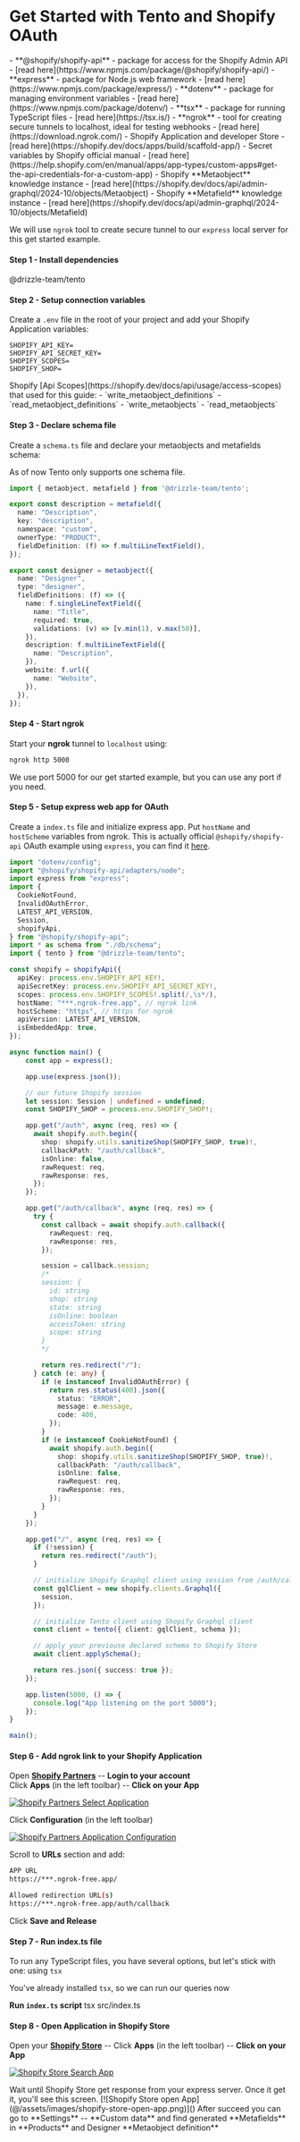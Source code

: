 
# Get Started with Tento and Shopify OAuth

<Prerequisites>
  - **@shopify/shopify-api** - package for access for the Shopify Admin API - [read here](https://www.npmjs.com/package/@shopify/shopify-api/)
  - **express** - package for Node.js web framework - [read here](https://www.npmjs.com/package/express/)
  - **dotenv** - package for managing environment variables - [read here](https://www.npmjs.com/package/dotenv/)
  - **tsx** - package for running TypeScript files - [read here](https://tsx.is/)
  - **ngrok** - tool for creating secure tunnels to localhost, ideal for testing webhooks - [read here](https://download.ngrok.com/)
  - Shopify Application and developer Store - [read here](https://shopify.dev/docs/apps/build/scaffold-app/)
  - Secret variables by Shopify official manual - [read here](https://help.shopify.com/en/manual/apps/app-types/custom-apps#get-the-api-credentials-for-a-custom-app)
  - Shopify **Metaobject** knowledge instance - [read here](https://shopify.dev/docs/api/admin-graphql/2024-10/objects/Metaobject)
  - Shopify **Metafield** knowledge instance - [read here](https://shopify.dev/docs/api/admin-graphql/2024-10/objects/Metafield)
</Prerequisites>

We will use `ngrok` tool to create secure tunnel to our `express` local server for this get started example.

#### Step 1 - Install dependencies
<Npm>
@drizzle-team/tento
</Npm>

#### Step 2 - Setup connection variables
Create a `.env` file in the root of your project and add your Shopify Application variables:
```plaintext copy
SHOPIFY_API_KEY=
SHOPIFY_API_SECRET_KEY=
SHOPIFY_SCOPES=
SHOPIFY_SHOP=
```

<Callout title='tips'>
Shopify [Api Scopes](https://shopify.dev/docs/api/usage/access-scopes) that used for this guide:  
- `write_metaobject_definitions`  
- `read_metaobject_definitions`  
- `write_metaobjects`  
- `read_metaobjects`  
</Callout>

#### Step 3 - Declare schema file
Create a `schema.ts` file and declare your metaobjects and metafields schema:

<Callout title='info' type='warning'>
As of now Tento only supports one schema file.
</Callout>

```typescript copy filename="src/db/schema.ts"
import { metaobject, metafield } from '@drizzle-team/tento';

export const description = metafield({
  name: "Description",
  key: "description",
  namespace: "custom",
  ownerType: "PRODUCT",
  fieldDefinition: (f) => f.multiLineTextField(),
});

export const designer = metaobject({
  name: "Designer",
  type: "designer",
  fieldDefinitions: (f) => ({
    name: f.singleLineTextField({
      name: "Title",
      required: true,
      validations: (v) => [v.min(1), v.max(50)],
    }),
    description: f.multiLineTextField({
      name: "Description",
    }),
    website: f.url({
      name: "Website",
    }),
  }),
});
```

#### Step 4 - Start ngrok
Start your **ngrok** tunnel to `localhost` using:
```bash
ngrok http 5000
```
<Callout title='info'>
We use port 5000 for our get started example, but you can use any port if you need.
</Callout>

#### Step 5 - Setup express web app for OAuth
Create a `index.ts` file and initialize express app. Put `hostName` and `hostScheme` variables from ngrok. 
This is actually official `@shopify/shopify-api` OAuth example using `express`, you can find it [here](https://github.com/Shopify/shopify-app-js/tree/main/packages/apps/shopify-api).
```typescript copy filename="src/index.ts"
import "dotenv/config";
import "@shopify/shopify-api/adapters/node";
import express from "express";
import {
  CookieNotFound,
  InvalidOAuthError,
  LATEST_API_VERSION,
  Session,
  shopifyApi,
} from "@shopify/shopify-api";
import * as schema from "./db/schema";
import { tento } from "@drizzle-team/tento";

const shopify = shopifyApi({
  apiKey: process.env.SHOPIFY_API_KEY!,
  apiSecretKey: process.env.SHOPIFY_API_SECRET_KEY!,
  scopes: process.env.SHOPIFY_SCOPES!.split(/,\s*/),
  hostName: "***.ngrok-free.app", // ngrok link
  hostScheme: "https", // https for ngrok
  apiVersion: LATEST_API_VERSION,
  isEmbeddedApp: true,
});

async function main() {
    const app = express();

    app.use(express.json());

    // our future Shopify session
    let session: Session | undefined = undefined;
    const SHOPIFY_SHOP = process.env.SHOPIFY_SHOP!;

    app.get("/auth", async (req, res) => {
      await shopify.auth.begin({
        shop: shopify.utils.sanitizeShop(SHOPIFY_SHOP, true)!,
        callbackPath: "/auth/callback",
        isOnline: false,
        rawRequest: req,
        rawResponse: res,
      });
    });

    app.get("/auth/callback", async (req, res) => {
      try {
        const callback = await shopify.auth.callback({
          rawRequest: req,
          rawResponse: res,
        });

        session = callback.session;
        /*
        session: {
          id: string
          shop: string
          state: string
          isOnline: boolean
          accessToken: string
          scope: string
        }
        */

        return res.redirect("/");
      } catch (e: any) {
        if (e instanceof InvalidOAuthError) {
          return res.status(400).json({
            status: "ERROR",
            message: e.message,
            code: 400,
          });
        }
        if (e instanceof CookieNotFound) {
          await shopify.auth.begin({
            shop: shopify.utils.sanitizeShop(SHOPIFY_SHOP, true)!,
            callbackPath: "/auth/callback",
            isOnline: false,
            rawRequest: req,
            rawResponse: res,
          });
        }
      }
    });

    app.get("/", async (req, res) => {
      if (!session) {
        return res.redirect("/auth");
      }

      // initialize Shopify Graphql client using session from /auth/callback
      const gqlClient = new shopify.clients.Graphql({
        session,
      });

      // initialize Tento client using Shopify Graphql client
      const client = tento({ client: gqlClient, schema });

      // apply your previouse declared schema to Shopify Store
      await client.applySchema();

      return res.json({ success: true });
    });

    app.listen(5000, () => {
      console.log("App listening on the port 5000");
    });
}

main();
```
#### Step 6 - Add ngrok link to your Shopify Application
Open **[Shopify Partners](https://partners.shopify.com/)** -- **Login to your account**  
Click **Apps** (in the left toolbar) -- **Click on your App**

[![Shopify Partners Select Application](@/assets/images/shopify-partners-select-app.png)]()  

Click **Configuration** (in the left toolbar)  

[![Shopify Partners Application Configuration](@/assets/images/shopify-partners-app-config.png)]()

Scroll to **URLs** section and add:
```bash
APP URL
https://***.ngrok-free.app/
```
```bash
Allowed redirection URL(s)
https://***.ngrok-free.app/auth/callback
```
Click **Save and Release**

#### Step 7 - Run index.ts file
To run any TypeScript files, you have several options, but let's stick with one: using `tsx`

You've already installed `tsx`, so we can run our queries now

**Run `index.ts` script**
<Npx>
  tsx src/index.ts
</Npx>


#### Step 8 - Open Application in Shopify Store
Open your **[Shopify Store](https://admin.shopify.com/)** -- Click **Apps** (in the left toolbar) -- **Click on your App**  

[![Shopify Store Search App](@/assets/images/shopify-store-search-app.png)]()  

<Callout title='info'>
Wait until Shopify Store get response from your express server. Once it get it, you'll see this screen.
</Callout>
[![Shopify Store open App](@/assets/images/shopify-store-open-app.png)]()  

<Callout title='info'>
After succeed you can go to **Settings** -- **Custom data** and find generated **Metafields** in **Products** and Designer **Metaobject definition**
</Callout>